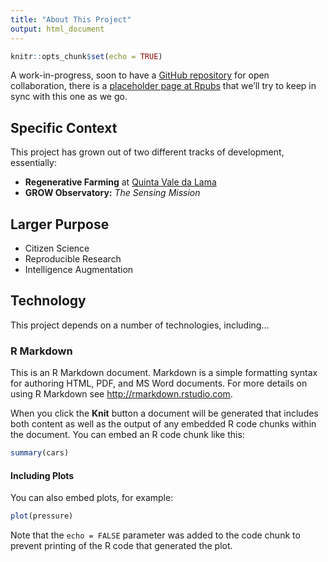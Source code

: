 ```yaml
---
title: "About This Project"
output: html_document
---
```


```r
knitr::opts_chunk$set(echo = TRUE)
```

A work-in-progress, soon to have a [GitHub repository](https://github.com/ludwa6/GROW) for open collaboration, there is a [placeholder page at Rpubs](http://rpubs.com/ludwa6/GROW) that we'll try to keep in sync with this one as we go.

## Specific Context

This project has grown out of two different tracks of development, essentially:

- **Regenerative Farming** at [Quinta Vale da Lama](https://www.valedalama.net)
- **GROW Observatory:** _The Sensing Mission_

## Larger Purpose

- Citizen Science
- Reproducible Research
- Intelligence Augmentation

## Technology

This project depends on a number of technologies, including...

### R Markdown

This is an R Markdown document. Markdown is a simple formatting syntax for authoring HTML, PDF, and MS Word documents. For more details on using R Markdown see <http://rmarkdown.rstudio.com>.

When you click the **Knit** button a document will be generated that includes both content as well as the output of any embedded R code chunks within the document. You can embed an R code chunk like this:

```r
summary(cars)
```

#### Including Plots

You can also embed plots, for example:

```r
plot(pressure)
```

Note that the `echo = FALSE` parameter was added to the code chunk to prevent printing of the R code that generated the plot.
